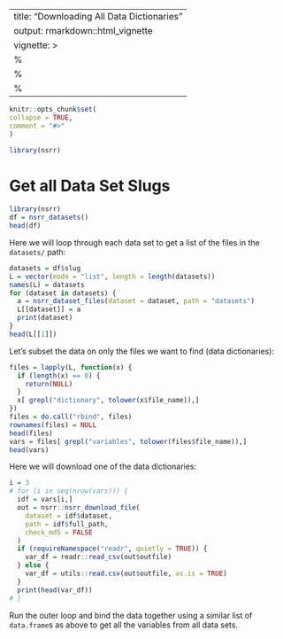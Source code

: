 ---
title: "Downloading All Data Dictionaries"
output: rmarkdown::html_vignette
vignette: >
%\VignetteIndexEntry{dictionary}
  %\VignetteEngine{knitr::rmarkdown}
  %\VignetteEncoding{UTF-8}
  ---
  
  ```r
knitr::opts_chunk$set(
collapse = TRUE,
comment = "#>"
)
```

```r
library(nsrr)
```

# Get all Data Set Slugs

```r
library(nsrr)
df = nsrr_datasets()
head(df)
```

Here we will loop through each data set to get a list of the files in the `datasets/` path:
```r
datasets = df$slug
L = vector(mode = "list", length = length(datasets))
names(L) = datasets
for (dataset in datasets) {
  a = nsrr_dataset_files(dataset = dataset, path = "datasets")
  L[[dataset]] = a
  print(dataset)
}
head(L[[1]])
```

Let's subset the data on only the files we want to find (data dictionaries):
```r
files = lapply(L, function(x) {
  if (length(x) == 0) {
    return(NULL)
  }
  x[ grepl("dictionary", tolower(x$file_name)),]
})
files = do.call("rbind", files)
rownames(files) = NULL
head(files)
vars = files[ grepl("variables", tolower(files$file_name)),]
head(vars)
```

Here we will download one of the data dictionaries:

```r
i = 3
# for (i in seq(nrow(vars))) {
  idf = vars[i,]
  out = nsrr::nsrr_download_file(
    dataset = idf$dataset, 
    path = idf$full_path,
    check_md5 = FALSE
  )
  if (requireNamespace("readr", quietly = TRUE)) {
    var_df = readr::read_csv(out$outfile)
  } else {
    var_df = utils::read.csv(out$outfile, as.is = TRUE)
  }
  print(head(var_df))
# }
```

Run the outer loop and bind the data together using a similar list of `data.frame`s as above to get all the variables from all data sets.
